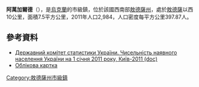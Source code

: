 {{No footnotes|time=2015-09-16T15:27:59+00:00}}
{{coord|46|27|53|N|30|36|57|E|scale:30000|display=title}}

'''阿萬加爾德'''（{{lang-uk|Авангард}}），是[[烏克蘭|烏克蘭]]的市級鎮，位於該國西南部[[敖德薩州|敖德薩州]]，處於[[敖德薩|敖德薩]]以西10公里，面積7.5平方公里，2011年人口2,984，人口密度每平方公里397.87人。

==參考資料==
*[https://web.archive.org/web/20121010205321/http://stat6.stat.lviv.ua/PXWEB2007/ukr/publ/2011/chnas.zip Державний комітет статистики України. Чисельність наявного населення України на 1 січня 2011 року, Київ-2011 (doc)]
* [http://gska2.rada.gov.ua/pls/z7502/A005?rdat1=17.07.2008&rf7571=23526 Облікова картка]{{dead link|date=2018年1月 |bot=InternetArchiveBot |fix-attempted=yes }}

{{DEFAULTSORT:Авангард}}
[[Category:敖德薩州市級鎮|Category:敖德薩州市級鎮]]


{{Odessa-geo-stub}}